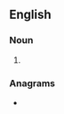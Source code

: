 ==English==

===Noun===
{{head|en|noun form}}

# {{plural of|schemie|lang=en}}

===Anagrams===
* {{anagrams|en|a=ceehimss|chemises}}